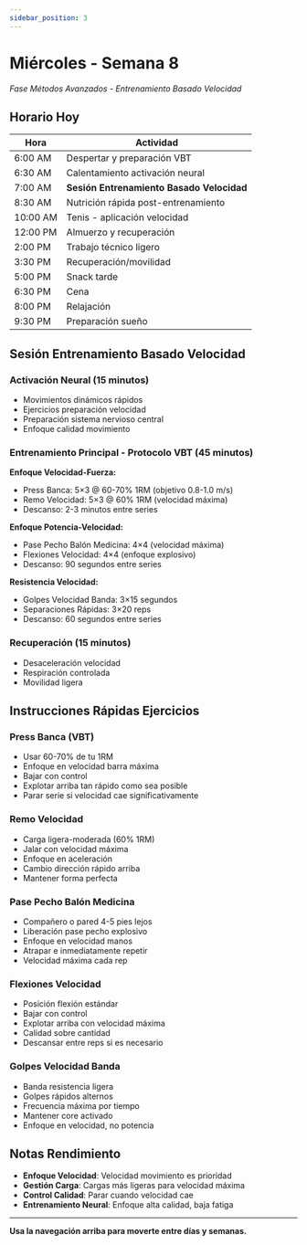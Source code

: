 ```yaml
---
sidebar_position: 3
---
```



<WorkoutNav weekNumber={8} />

# Miércoles - Semana 8

_Fase Métodos Avanzados - Entrenamiento Basado Velocidad_

## Horario Hoy

| Hora | Actividad |
|------|----------|
| 6:00 AM | Despertar y preparación VBT |
| 6:30 AM | Calentamiento activación neural |
| 7:00 AM | **Sesión Entrenamiento Basado Velocidad** |
| 8:30 AM | Nutrición rápida post-entrenamiento |
| 10:00 AM | Tenis - aplicación velocidad |
| 12:00 PM | Almuerzo y recuperación |
| 2:00 PM | Trabajo técnico ligero |
| 3:30 PM | Recuperación/movilidad |
| 5:00 PM | Snack tarde |
| 6:30 PM | Cena |
| 8:00 PM | Relajación |
| 9:30 PM | Preparación sueño |

## Sesión Entrenamiento Basado Velocidad

### Activación Neural (15 minutos)
- Movimientos dinámicos rápidos
- Ejercicios preparación velocidad
- Preparación sistema nervioso central
- Enfoque calidad movimiento

### Entrenamiento Principal - Protocolo VBT (45 minutos)

**Enfoque Velocidad-Fuerza:**
- Press Banca: 5×3 @ 60-70% 1RM (objetivo 0.8-1.0 m/s)
- Remo Velocidad: 5×3 @ 60% 1RM (velocidad máxima)
- Descanso: 2-3 minutos entre series

**Enfoque Potencia-Velocidad:**
- Pase Pecho Balón Medicina: 4×4 (velocidad máxima)
- Flexiones Velocidad: 4×4 (enfoque explosivo)
- Descanso: 90 segundos entre series

**Resistencia Velocidad:**
- Golpes Velocidad Banda: 3×15 segundos
- Separaciones Rápidas: 3×20 reps
- Descanso: 60 segundos entre series

### Recuperación (15 minutos)
- Desaceleración velocidad
- Respiración controlada
- Movilidad ligera

## Instrucciones Rápidas Ejercicios

### Press Banca (VBT)
- Usar 60-70% de tu 1RM
- Enfoque en velocidad barra máxima
- Bajar con control
- Explotar arriba tan rápido como sea posible
- Parar serie si velocidad cae significativamente

### Remo Velocidad
- Carga ligera-moderada (60% 1RM)
- Jalar con velocidad máxima
- Enfoque en aceleración
- Cambio dirección rápido arriba
- Mantener forma perfecta

### Pase Pecho Balón Medicina
- Compañero o pared 4-5 pies lejos
- Liberación pase pecho explosivo
- Enfoque en velocidad manos
- Atrapar e inmediatamente repetir
- Velocidad máxima cada rep

### Flexiones Velocidad
- Posición flexión estándar
- Bajar con control
- Explotar arriba con velocidad máxima
- Calidad sobre cantidad
- Descansar entre reps si es necesario

### Golpes Velocidad Banda
- Banda resistencia ligera
- Golpes rápidos alternos
- Frecuencia máxima por tiempo
- Mantener core activado
- Enfoque en velocidad, no potencia

## Notas Rendimiento
- **Enfoque Velocidad**: Velocidad movimiento es prioridad
- **Gestión Carga**: Cargas más ligeras para velocidad máxima
- **Control Calidad**: Parar cuando velocidad cae
- **Entrenamiento Neural**: Enfoque alta calidad, baja fatiga

---

**Usa la navegación arriba para moverte entre días y semanas.**